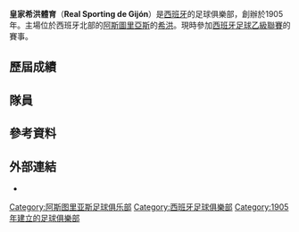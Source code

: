 {{noteTA
|G1=足球
|G2=laliga
|T=zh-hans:希洪体育;zh-hk:希杭體育;zh-tw:希洪體育;
|1=zh-hans:希洪;zh-hk:希杭;zh-tw:希洪;
|2=zh-cn:阿贝拉多·费尔南德斯;zh-hk:艾比拿度·費南迪斯;
|3=zh-hans:帕科·埃雷拉;zh-hk:柏高·靴里拉;zh-tw:帕科·埃雷拉;
}}
{{Football club infobox
| clubname   = 希杭<br />Sporting de Gijón
| image      = [[File:R_sporting_de_gijon.png|center]]
| fullname   = 皇家希洪體育<br />Real Sporting de Gijón, S.A.D.
| nickname   = Rojiblancos
| founded    = 1905年<ref>http://sports.now.com/home/football/LaLigaTeam?id=017</ref>
| ground     = El Molinón
| capacity   = 29,029
| city       = [[西班牙|西班牙]] <br />[[阿斯圖里亞斯|阿斯圖里亞斯]]，[[希洪|希洪]]
| chairman   = Javier Fernández
| manager    = {{link-en|大卫·加耶戈|avid_Gallego_Rodríguez|大卫·加耶戈}}  
| league     = [[西班牙足球乙級聯賽|西班牙足球乙級聯賽]]
| season     = 2021–22
| position   = 西乙，第 17 位
| website    = http://www.realsporting.com/
| pattern_la1 = _rsg1718h
| pattern_b1 = _rsg1718h
| pattern_ra1 = _rsg1718h
| pattern_sh1 = _rsg1718h
| pattern_so1 = _rsg1718h
| leftarm1 = 
| body1 = 
| rightarm1 = 
| shorts1 = 
| socks1 = _rsg1718h

| pattern_la2 = _rsg1718a
| pattern_b2 = _rsg1718a
| pattern_ra2 = _rsg1718a
| pattern_sh2 = _rsg1718a
| pattern_so2 = _rsg1718a
| leftarm2 = 
| body2 = 
| rightarm2 = 
| shorts2 = 
| socks2 = FFFFFF
}}
'''皇家希洪體育'''（'''Real Sporting de Gijón'''）是[[西班牙|西班牙]]的足球俱樂部，創辦於1905年。主場位於西班牙北部的[[阿斯圖里亞斯|阿斯圖里亞斯]]的[[希洪|希洪]]。現時參加[[西班牙足球乙級聯賽|西班牙足球乙級聯賽]]的賽事。

== 歷屆成績 ==
<!--
* 1997–98　西甲，第 20 位　'''降班'''
* 1998–99　西乙，第 9 位
* 1999–00　西乙，第 9 位
* 2000–01　西乙，第 7 位
* 2001–02　西乙，第 6 位
* 2002–03　西乙，第 10 位
* 2003–04　西乙，第 5 位
* 2004–05　西乙，第 9 位
* 2005–06　西乙，第 9 位
* 2006–07　西乙，第 14 位
* 2007–08　西乙，第 3 位　'''升班'''
* 2008–09　西甲，第 16 位
* 2009–10　西甲，第 15 位
* 2010–11　西甲，第 10 位
* 2011–12　西甲，第 19 位　'''降班'''
-->


== 隊員 ==
<!--''2008年8月31日.''
{{Fs start}}
{{Fs player|no=1|nat=Spain|name=[[沙治奧·山齊士一世|沙治奧·山齊士一世]]|pos=GK}}
{{Fs player|no=3|nat=Spain|name=[[尼路|尼路]]|pos=DF}}
{{Fs player|no=4|nat=Spain|name=[[安德里奧|安德里奧]]|pos=MF}}
{{Fs player|no=5|nat=Spain|name=[[佐治·托里|佐治·托里]]|pos=DF}}
{{Fs player|no=6|nat=Spain|name=[[加美路|加美路]]|pos=MF}}
{{Fs player|no=7|nat=Spain|name=[[柏特路|柏特路]]|pos=MF}}
{{Fs player|no=8|nat=Spain|name=[[米基爾·馬高斯·麥迪拿|米基爾·馬高斯·麥迪拿]]|pos=MF}}
{{Fs player|no=9|nat=Croatia|name=[[馬迪·比歷|馬迪·比歷]]|pos=FW}}
{{Fs player|no=10|nat=Spain|name=[[迪盧卡斯|迪盧卡斯]]|pos=MF}}
{{Fs player|no=11|nat=Spain|name=[[奧馬·伯納度|奧馬·伯納度]]|pos=FW}}
{{Fs player|no=12|nat=Netherlands|name=[[朱根·哥連|朱根·哥連]]|pos=DF}}
{{Fs player|no=13|nat=Spain|name=[[伊雲·古爾拿|伊雲·古爾拿]]|pos=GK}}
{{Fs player|no=14|nat=Spain|name=[[伊雲·靴南迪斯|伊雲·靴南迪斯]]|pos=MF}}
{{Fs player|no=15|nat=Spain|name=[[羅拔圖·簡尼拿|羅拔圖·簡尼拿]]|pos=DF}}
{{Fs player|no=16|nat=Spain|name=[[謝拿特|謝拿特]]|pos=DF}}
{{Fs mid}}
{{Fs player|no=17|nat=Spain|name=[[迪亞高·卡斯特路|迪亞高·卡斯特路]]|pos=MF}}
{{Fs player|no=18|nat=Spain|name=[[路爾斯·摩蘭|路爾斯·摩蘭]]|pos=FW}}
{{Fs player|no=19|nat=Spain|name=[[迪亞高·甘馬曹|迪亞高·甘馬曹]]|pos=MF}}
{{Fs player|no=20|nat=Spain|name=[[魯爾·卡馬拉|魯爾·卡馬拉]]|pos=MF}}
{{Fs player|no=21|nat=Spain|name=[[基基·馬提奧|基基·馬提奧]]|pos=MF}}
{{Fs player|no=22|nat=Spain|name=[[拉菲爾·沙士查|拉菲爾·沙士查]]|pos=DF}}
{{Fs player|no=23|nat=Spain|name=[[奧衛·巴拉爾|奧衛·巴拉爾]]|pos=FW}}
{{Fs player|no=24|nat=Spain|name=[[沙治奧·馬達般拿|沙治奧·馬達般拿]]|pos=MF}}
{{Fs player|no=25|nat=Spain|name=[[法蘭西斯高·馬當拿度|法蘭西斯高·馬當拿度]]|pos=FW}}
{{Fs player|no=26|nat=Spain|name=[[沙治奧·柏蘭迪斯|沙治奧·柏蘭迪斯]]|pos=MF}}
{{Fs player|no=27|nat=Spain|name=[[艾拔圖·羅拉|艾拔圖·羅拉]]|pos=MF}}
{{Fs player|no=28|nat=Spain|name=[[卡路士·艾維利斯|卡路士·艾維利斯]]|pos=FW}}
{{Fs player|no=29|nat=Spain|name=[[沙治奧·山齊士二世|沙治奧·山齊士二世]]|pos=GK}}
{{Fs player|no=30|nat=Spain|name=[[奧馬·靴南迪斯|奧馬·靴南迪斯]]|pos=DF}}
{{Fs player|no=31|nat=Spain|name=[[荷西·安祖|荷西·安祖]]|pos=DF}}
{{Fs player|no=31|nat=Spain|name=[[朗拿丹奴|朗拿丹奴]]|pos=DF}}
{{Fs player|no=31|nat=Spain|name=[[馬拉達|馬拉達]]|pos=DF}}
{{Fs player|no=31|nat=Spain|name=[[馬利治|馬利治]]|pos=DF}}
{{Fs player|no=31|nat=Spain|name=[[豪巴利德|豪巴利德]]|pos=DF}}
{{Fs end}}-->

== 參考資料 ==
{{reflist}}

== 外部連結 ==
* {{Official website|http://www.realsporting.com/}}

{{西甲賽季}}

{{DEFAULTSORT:Sporting de Gijón}}
[[Category:阿斯图里亚斯足球俱乐部|Category:阿斯图里亚斯足球俱乐部]]
[[Category:西班牙足球俱樂部|Category:西班牙足球俱樂部]]
[[Category:1905年建立的足球俱樂部|Category:1905年建立的足球俱樂部]]